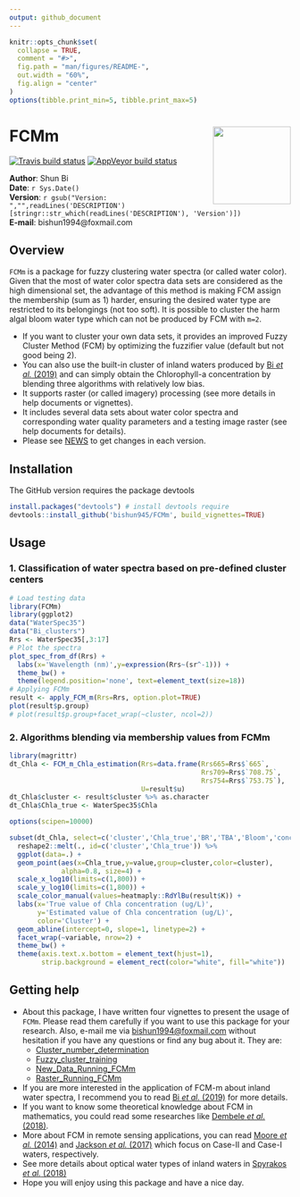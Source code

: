 ```yaml
---
output: github_document
---
```


```r
knitr::opts_chunk$set(
  collapse = TRUE,
  comment = "#>",
  fig.path = "man/figures/README-",
  out.width = "60%",
  fig.align = "center"
)
options(tibble.print_min=5, tibble.print_max=5)
```

# FCMm <a href='https://github.com/bishun945/FCMm'><img src='man/figures/logo.png' align='right' height="139" /></a>

[![Travis build status](https://travis-ci.org/bishun945/FCMm.svg?branch=master)](https://travis-ci.org/bishun945/FCMm)
[![AppVeyor build status](https://ci.appveyor.com/api/projects/status/github/bishun945/FCMm?branch=master&svg=true)](https://ci.appveyor.com/project/bishun945/FCMm)


**Author**: Shun Bi  
**Date**: `r Sys.Date()`  
**Version**: `r gsub("Version: ","",readLines('DESCRIPTION')[stringr::str_which(readLines('DESCRIPTION'), 'Version')])`  
**E-mail**: bishun1994@foxmail.com

## Overview

`FCMm` is a package for fuzzy clustering water spectra (or called water color). Given that the most of water color spectra data sets are considered as the high dimensional set, the advantage of this method is making FCM assign the membership (sum as 1) harder, ensuring the desired water type are restricted to its belongings (not too soft). It is possible to cluster the harm algal bloom water type which can not be produced by FCM with `m=2`.

  - If you want to cluster your own data sets, it provides an improved Fuzzy Cluster Method (FCM) by optimizing the fuzzifier value (default but not good being 2). 
  - You can also use the built-in cluster of inland waters produced by [Bi *et al.* (2019)][Bi] and can simply obtain the Chlorophyll-a concentration by blending three algorithms with relatively low bias.  
  - It supports raster (or called imagery) processing (see more details in help documents or vignettes).
  - It includes several data sets about water color spectra and corresponding water quality parameters and a testing image raster (see help documents for details).
  - Please see [NEWS](./NEWS.md) to get changes in each version.

## Installation

The GitHub version requires the package devtools

```r
install.packages("devtools") # install devtools require
devtools::install_github('bishun945/FCMm', build_vignettes=TRUE)
```

## Usage

### 1. Classification of water spectra based on pre-defined cluster centers
```r
# Load testing data
library(FCMm)
library(ggplot2)
data("WaterSpec35")
data("Bi_clusters")
Rrs <- WaterSpec35[,3:17]
# Plot the spectra
plot_spec_from_df(Rrs) + 
  labs(x='Wavelength (nm)',y=expression(Rrs~(sr^-1))) + 
  theme_bw() + 
  theme(legend.position='none', text=element_text(size=18))
# Applying FCMm
result <- apply_FCM_m(Rrs=Rrs, option.plot=TRUE)
plot(result$p.group)
# plot(result$p.group+facet_wrap(~cluster, ncol=2))
```

### 2. Algorithms blending via membership values from FCMm
```r
library(magrittr)
dt_Chla <- FCM_m_Chla_estimation(Rrs=data.frame(Rrs665=Rrs$`665`,
                                                Rrs709=Rrs$`708.75`,
                                                Rrs754=Rrs$`753.75`),
                                 U=result$u)
dt_Chla$cluster <- result$cluster %>% as.character
dt_Chla$Chla_true <- WaterSpec35$Chla

options(scipen=10000)

subset(dt_Chla, select=c('cluster','Chla_true','BR','TBA','Bloom','conc.Blend')) %>%
  reshape2::melt(., id=c('cluster','Chla_true')) %>%
  ggplot(data=.) + 
  geom_point(aes(x=Chla_true,y=value,group=cluster,color=cluster),
             alpha=0.8, size=4) +
  scale_x_log10(limits=c(1,800)) + 
  scale_y_log10(limits=c(1,800)) +
  scale_color_manual(values=heatmaply::RdYlBu(result$K)) + 
  labs(x='True value of Chla concentration (ug/L)',
       y='Estimated value of Chla concentration (ug/L)',
       color='Cluster') + 
  geom_abline(intercept=0, slope=1, linetype=2) + 
  facet_wrap(~variable, nrow=2) + 
  theme_bw() + 
  theme(axis.text.x.bottom = element_text(hjust=1),
        strip.background = element_rect(color="white", fill="white"))
```

## Getting help

 - About this package, I have written four vignettes to present the usage of `FCMm`. Please read them carefully if you want to use this package for your research. Also, e-mail me via [bishun1994@foxmail.com][myemail] without hesitation if you have any questions or find any bug about it. They are:
    + [Cluster_number_determination](./doc/Cluster_number_determination.html)
    + [Fuzzy_cluster_training](./doc/Fuzzy_cluster_training.html)
    + [New_Data_Running_FCMm](./doc/New_Data_Running_FCMm.html)
    + [Raster_Running_FCMm](./doc/Raster_Running_FCMm.html)
 - If you are more interested in the application of FCM-m about inland water spectra, I recommend you to read [Bi *et al.* (2019)][Bi] for more details.
 - If you want to know some theoretical knowledge about FCM in mathematics, you could read some researches like [Dembele *et al.* (2018)][Dembele].
 - More about FCM in remote sensing applications, you can read [Moore *et al.* (2014)][Moore] and [Jackson *et al.* (2017)][Jackson] which focus on Case-II and Case-I waters, respectively.
 - See more details about optical water types of inland waters in [Spyrakos *et al.* (2018)][Spyrakos]
 - Hope you will enjoy using this package and have a nice day.

[Bi]: https://www.osapublishing.org/oe/abstract.cfm?uri=oe-27-24-34838
[Dembele]: https://link.springer.com/article/10.1007/s11634-008-0032-5
[Moore]: https://www.sciencedirect.com/science/article/pii/S0034425713004434
[Jackson]: https://www.sciencedirect.com/science/article/pii/S0034425717301396
[Spyrakos]: https://aslopubs.onlinelibrary.wiley.com/doi/abs/10.1002/lno.10674
[myemail]: bishun1994@foxmail.com
